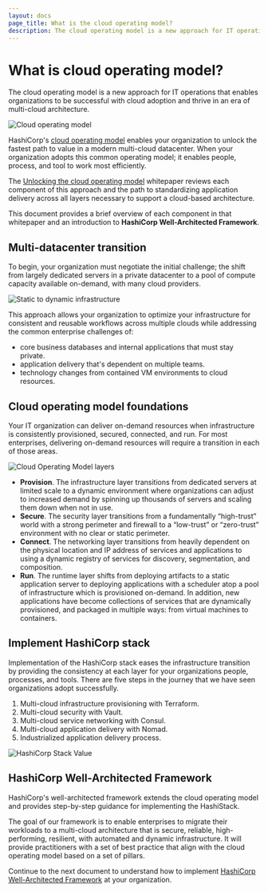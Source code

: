 ```yaml
---
layout: docs
page_title: What is the cloud operating model?
description: The cloud operating model is a new approach for IT operations that organizations need to be successful with cloud adoption and thrive in an era of multi-cloud architecture.
---
```


# What is cloud operating model?

The cloud operating model is a new approach for IT operations that enables organizations to be successful with cloud adoption and thrive in an era of multi-cloud architecture.

![Cloud operating model](/img/well-architected-framework/com-hashicorp-stack-app-delivery.png)

HashiCorp's [cloud operating model](https://www.hashicorp.com/cloud-operating-model) enables your organization to unlock the fastest path to value in a modern multi-cloud datacenter. When your organization adopts this common operating model; it enables people, process, and tool to work most efficiently.

The [Unlocking the cloud operating model](https://www.hashicorp.com/cloud-operating-model) whitepaper reviews each component of this approach and the path to standardizing application delivery across all layers necessary to support a cloud-based architecture.

This document provides a brief overview of each component in that whitepaper and an introduction to **HashiCorp Well-Architected Framework**.

## Multi-datacenter transition

To begin, your organization must negotiate the initial challenge; the shift from largely dedicated servers in a private datacenter to a pool of compute capacity available on-demand, with many cloud providers.

![Static to dynamic infrastructure](/img/well-architected-framework/commulti-cloud-transition-2x.png)

This approach allows your organization to optimize your infrastructure for consistent and reusable workflows across multiple clouds while addressing the common enterprise challenges of:

- core business databases and internal applications that must stay private.
- application delivery that's dependent on multiple teams.
- technology changes from contained VM environments to cloud resources.

## Cloud operating model foundations

Your IT organization can deliver on-demand resources when infrastructure is consistently provisioned, secured, connected, and run. For most enterprises, delivering on-demand resources will require a transition in each of those areas.

![Cloud Operating Model layers](/img/well-architected-framework/com-static-dynamic-run-connect-secure-provision.png)

- **Provision**. The infrastructure layer transitions from dedicated servers at limited scale to a dynamic environment where organizations can adjust to increased demand by spinning up thousands of servers and scaling them down when not in use.
- **Secure**. The security layer transitions from a fundamentally “high-trust” world with a strong perimeter and firewall to a “low-trust” or “zero-trust” environment with no clear or static perimeter.
- **Connect**. The networking layer transitions from heavily dependent on the physical location and IP address of services and applications to using a dynamic registry of services for discovery, segmentation, and composition.
- **Run**. The runtime layer shifts from deploying artifacts to a static application server to deploying applications with a scheduler atop a pool of infrastructure which is provisioned on-demand. In addition, new applications have become collections of services that are dynamically provisioned, and packaged in multiple ways: from virtual machines to containers.

## Implement HashiCorp stack

Implementation of the HashiCorp stack eases the infrastructure transition by providing the consistency at each layer for your organizations people, processes, and tools. There are five steps in the journey that we have seen organizations adopt successfully.

1. Multi-cloud infrastructure provisioning with Terraform.
1. Multi-cloud security with Vault.
1. Multi-cloud service networking with Consul.
1. Multi-cloud application delivery with Nomad.
1. Industrialized application delivery process.

![HashiCorp Stack Value](/img/well-architected-framework/commaturity2020x.png)

## HashiCorp Well-Architected Framework

HashiCorp's well-architected framework extends the cloud operating model and provides step-by-step guidance for implementing the HashiStack.

The goal of our framework is to enable enterprises to migrate their workloads to a multi-cloud architecture that is secure, reliable, high-performing, resilient, with automated and dynamic infrastructure. It will provide practitioners with a set of best practice that align with the cloud operating model based on a set of pillars.

Continue to the next document to understand how to implement [HashiCorp Well-Architected Framework](/well-architected-framework/com/implement-cloud-operating-model) at your organization.

